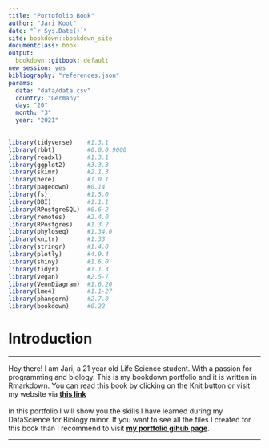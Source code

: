 --- 
title: "Portofolio Book"
author: "Jari Koot"
date: "`r Sys.Date()`"
site: bookdown::bookdown_site
documentclass: book
output:
  bookdown::gitbook: default
new_session: yes
bibliography: "references.json"
params:
  data: "data/data.csv"
  country: "Germany"
  day: "20"
  month: "3"
  year: "2021"
---


```{r setup, include=FALSE}
library(tidyverse)    #1.3.1
library(rbbt)         #0.0.0.9000
library(readxl)       #1.3.1
library(ggplot2)      #3.3.3
library(skimr)        #2.1.3
library(here)         #1.0.1
library(pagedown)     #0.14
library(fs)           #1.5.0
library(DBI)          #1.1.1
library(RPostgreSQL)  #0.6-2
library(remotes)      #2.4.0
library(RPostgres)    #1.3.2
library(phyloseq)     #1.34.0
library(knitr)        #1.33
library(stringr)      #1.4.0
library(plotly)       #4.9.4
library(shiny)        #1.6.0
library(tidyr)        #1.1.3
library(vegan)        #2.5-7
library(VennDiagram)  #1.6.20
library(lme4)         #1.1-27
library(phangorn)     #2.7.0
library(bookdown)     #0.22
```

# Introduction{-}

***
Hey there! I am Jari, a 21 year old Life Science student. With a passion for programming and biology. This is my bookdown portfolio and it is written in Rmarkdown. You can read this book by clicking on the Knit button or visit my website via __[this link](https://jarikoot.github.io/index.html)__ 
<br><br>
In this portfolio I will show you the skills I have learned during my DataScience for Biology minor. If you want to see all the files I created for this book than I recommend to visit __[my portfolio gihub page](https://github.com/JariKoot/Portfolio_JariKoot)__.

***
